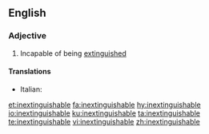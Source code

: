 ==English==

===Adjective===
{{en-adj}}

# Incapable of being [[extinguish]]ed

====Translations====
{{trans-top|incapable of being extinguished}}
* Italian: {{t|it|inestinguibile}}
{{trans-mid}}
{{trans-bottom}}

[[et:inextinguishable]]
[[fa:inextinguishable]]
[[hy:inextinguishable]]
[[io:inextinguishable]]
[[ku:inextinguishable]]
[[ta:inextinguishable]]
[[te:inextinguishable]]
[[vi:inextinguishable]]
[[zh:inextinguishable]]